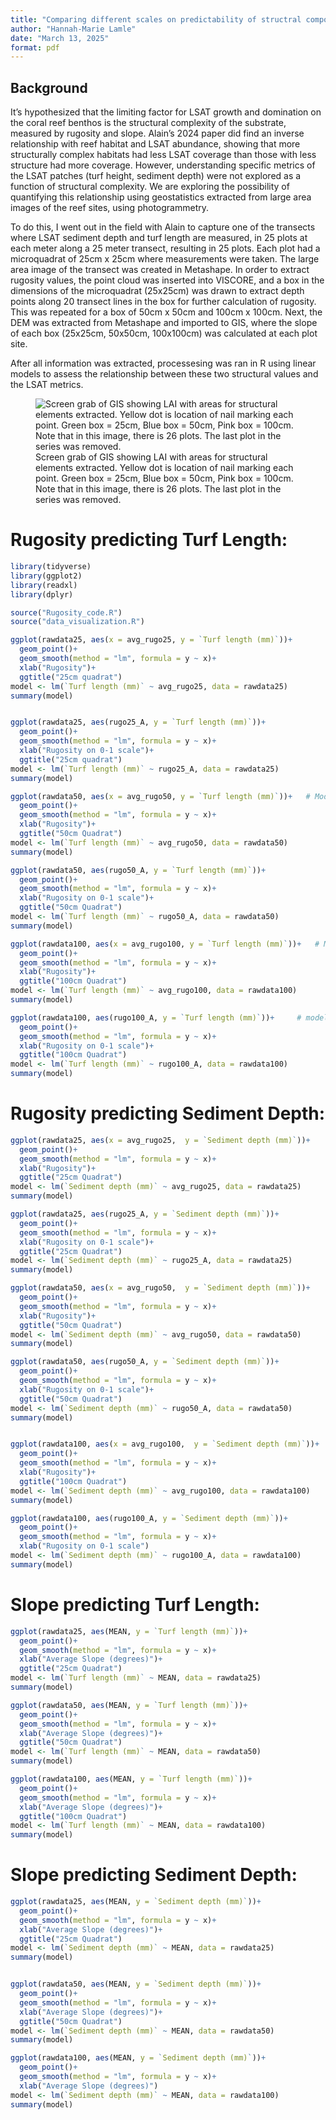 ```yaml
---
title: "Comparing different scales on predictability of structral components in LAIs to LSAT metrics"
author: "Hannah-Marie Lamle"
date: "March 13, 2025"
format: pdf
---
```


## Background  
It's hypothesized that the limiting factor for LSAT growth and domination on the coral reef benthos is the structural complexity of the substrate, measured by rugosity and slope. Alain's 2024 paper did find an inverse relationship with reef habitat and LSAT abundance, showing that more structurally complex habitats had less LSAT coverage than those with less structure had more coverage. However, understanding specific metrics of the LSAT patches (turf height, sediment depth) were not explored as a function of structural complexity. We are exploring the possibility of quantifying this relationship using geostatistics extracted from large area images of the reef sites, using photogrammetry. 

To do this, I went out in the field with Alain to capture one of the transects where LSAT sediment depth and turf length are measured, in 25 plots at each meter along a 25 meter transect, resulting in 25 plots. Each plot had a microquadrat of 25cm x 25cm where measurements were taken. The large area image of the transect was created in Metashape. In order to extract rugosity values, the point cloud was inserted into VISCORE, and a box in the dimensions of the microquadrat (25x25cm) was drawn to extract depth points along 20 transect lines in the box for further calculation of rugosity. This was repeated for a box of 50cm x 50cm and 100cm x 100cm. Next, the DEM was extracted from Metashape and imported to GIS, where the slope of each box (25x25cm, 50x50cm, 100x100cm) was calculated at each plot site. 

After all information was extracted, processesing was ran in R using linear models to assess the relationship between these two structural values and the LSAT metrics. 

![Screen grab of GIS showing LAI with areas for structural elements extracted. Yellow dot is location of nail marking each point. Green box = 25cm, Blue box = 50cm, Pink box = 100cm. Note that in this image, there is 26 plots. The last plot in the series was removed.](lai.png)


# Rugosity predicting Turf Length:

```r
library(tidyverse)
library(ggplot2)
library(readxl)
library(dplyr)
```


```r
source("Rugosity_code.R")
source("data_visualization.R")

ggplot(rawdata25, aes(x = avg_rugo25, y = `Turf length (mm)`))+   
  geom_point()+
  geom_smooth(method = "lm", formula = y ~ x)+
  xlab("Rugosity")+
  ggtitle("25cm quadrat")
model <- lm(`Turf length (mm)` ~ avg_rugo25, data = rawdata25)
summary(model)


ggplot(rawdata25, aes(rugo25_A, y = `Turf length (mm)`))+     
  geom_point()+                                                                 
  geom_smooth(method = "lm", formula = y ~ x)+
  xlab("Rugosity on 0-1 scale")+
  ggtitle("25cm quadrat")
model <- lm(`Turf length (mm)` ~ rugo25_A, data = rawdata25)
summary(model)

ggplot(rawdata50, aes(x = avg_rugo50, y = `Turf length (mm)`))+   # Modelling turf length (y) as function of rugosity (x)
  geom_point()+
  geom_smooth(method = "lm", formula = y ~ x)+
  xlab("Rugosity")+
  ggtitle("50cm Quadrat")
model <- lm(`Turf length (mm)` ~ avg_rugo50, data = rawdata50)
summary(model)

ggplot(rawdata50, aes(rugo50_A, y = `Turf length (mm)`))+      
  geom_point()+                                                                 
  geom_smooth(method = "lm", formula = y ~ x)+
  xlab("Rugosity on 0-1 scale")+
  ggtitle("50cm Quadrat")
model <- lm(`Turf length (mm)` ~ rugo50_A, data = rawdata50)
summary(model)

ggplot(rawdata100, aes(x = avg_rugo100, y = `Turf length (mm)`))+   # Modelling turf length (y) as function of rugosity (x)
  geom_point()+
  geom_smooth(method = "lm", formula = y ~ x)+
  xlab("Rugosity")+
  ggtitle("100cm Quadrat")
model <- lm(`Turf length (mm)` ~ avg_rugo100, data = rawdata100)
summary(model)

ggplot(rawdata100, aes(rugo100_A, y = `Turf length (mm)`))+     # modelling sediment depth (y) as function
  geom_point()+                                                                 # of rugosity (x)
  geom_smooth(method = "lm", formula = y ~ x)+
  xlab("Rugosity on 0-1 scale")+
  ggtitle("100cm Quadrat")
model <- lm(`Turf length (mm)` ~ rugo100_A, data = rawdata100)
summary(model)
```

# Rugosity predicting Sediment Depth: 

```r
ggplot(rawdata25, aes(x = avg_rugo25,  y = `Sediment depth (mm)`))+     
  geom_point()+                                                               
  geom_smooth(method = "lm", formula = y ~ x)+
  xlab("Rugosity")+
  ggtitle("25cm Quadrat")
model <- lm(`Sediment depth (mm)` ~ avg_rugo25, data = rawdata25)
summary(model)

ggplot(rawdata25, aes(rugo25_A, y = `Sediment depth (mm)`))+    
  geom_point()+                                                                 
  geom_smooth(method = "lm", formula = y ~ x)+
  xlab("Rugosity on 0-1 scale")+
  ggtitle("25cm Quadrat")
model <- lm(`Sediment depth (mm)` ~ rugo25_A, data = rawdata25)
summary(model)

ggplot(rawdata50, aes(x = avg_rugo50,  y = `Sediment depth (mm)`))+     
  geom_point()+                                                                
  geom_smooth(method = "lm", formula = y ~ x)+
  xlab("Rugosity")+
  ggtitle("50cm Quadrat")
model <- lm(`Sediment depth (mm)` ~ avg_rugo50, data = rawdata50)
summary(model)

ggplot(rawdata50, aes(rugo50_A, y = `Sediment depth (mm)`))+     
  geom_point()+                                                                
  geom_smooth(method = "lm", formula = y ~ x)+
  xlab("Rugosity on 0-1 scale")+
  ggtitle("50cm Quadrat")
model <- lm(`Sediment depth (mm)` ~ rugo50_A, data = rawdata50)
summary(model)


ggplot(rawdata100, aes(x = avg_rugo100,  y = `Sediment depth (mm)`))+   
  geom_point()+                                                                 
  geom_smooth(method = "lm", formula = y ~ x)+
  xlab("Rugosity")+
  ggtitle("100cm Quadrat")
model <- lm(`Sediment depth (mm)` ~ avg_rugo100, data = rawdata100)
summary(model)

ggplot(rawdata100, aes(rugo100_A, y = `Sediment depth (mm)`))+   
  geom_point()+                                                                
  geom_smooth(method = "lm", formula = y ~ x)+
  xlab("Rugosity on 0-1 scale")
model <- lm(`Sediment depth (mm)` ~ rugo100_A, data = rawdata100)
summary(model)
```


# Slope predicting Turf Length: 

```r
ggplot(rawdata25, aes(MEAN, y = `Turf length (mm)`))+          
  geom_point()+                                                                 
  geom_smooth(method = "lm", formula = y ~ x)+
  xlab("Average Slope (degrees)")+
  ggtitle("25cm Quadrat")
model <- lm(`Turf length (mm)` ~ MEAN, data = rawdata25)
summary(model)

ggplot(rawdata50, aes(MEAN, y = `Turf length (mm)`))+      
  geom_point()+                                                                
  geom_smooth(method = "lm", formula = y ~ x)+
  xlab("Average Slope (degrees)")+
  ggtitle("50cm Quadrat")
model <- lm(`Turf length (mm)` ~ MEAN, data = rawdata50)
summary(model)

ggplot(rawdata100, aes(MEAN, y = `Turf length (mm)`))+       
  geom_point()+                                                                 
  geom_smooth(method = "lm", formula = y ~ x)+
  xlab("Average Slope (degrees)")+
  ggtitle("100cm Quadrat")
model <- lm(`Turf length (mm)` ~ MEAN, data = rawdata100)
summary(model)

```


# Slope predicting Sediment Depth: 

```r
ggplot(rawdata25, aes(MEAN, y = `Sediment depth (mm)`))+        
  geom_point()+                                                                
  geom_smooth(method = "lm", formula = y ~ x)+
  xlab("Average Slope (degrees)")+
  ggtitle("25cm Quadrat")
model <- lm(`Sediment depth (mm)` ~ MEAN, data = rawdata25)
summary(model)


ggplot(rawdata50, aes(MEAN, y = `Sediment depth (mm)`))+     
  geom_point()+                                                                 
  geom_smooth(method = "lm", formula = y ~ x)+
  xlab("Average Slope (degrees)")+
  ggtitle("50cm Quadrat")
model <- lm(`Sediment depth (mm)` ~ MEAN, data = rawdata50)
summary(model)

ggplot(rawdata100, aes(MEAN, y = `Sediment depth (mm)`))+       
  geom_point()+                                                                 
  geom_smooth(method = "lm", formula = y ~ x)+
  xlab("Average Slope (degrees)")
model <- lm(`Sediment depth (mm)` ~ MEAN, data = rawdata100)
summary(model)
```

